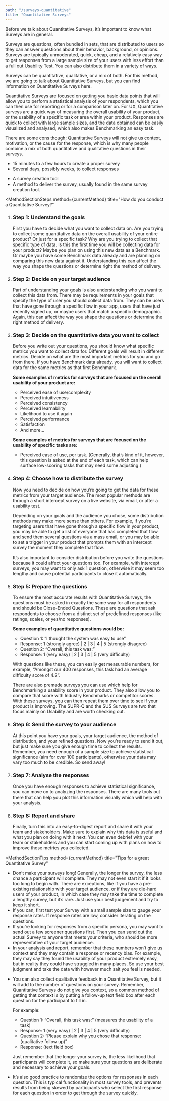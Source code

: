```yaml
---
path: "/surveys-quantitative"
title: "Quantitative Surveys"
---
```






<MethodLayout pageTitle={props.pageContext.frontmatter.title} method={currentMethod}>
  <SEO title={props.pageContext.frontmatter.title} />
  <MethodSectionIntro>
    <p>Before we talk about Quantitative Surveys, it’s important to know what Surveys are in general.</p>
    <p>Surveys are questions, often bundled in sets, that are distributed to users so they can answer questions about their behavior, background, or opinions. Surveys are typically unmoderated, quick, cheap, and a relatively easy way to get responses from a large sample size of your users with less effort than a full out Usability Test. You can also distribute them in a variety of ways.</p>
    <p>Surveys can be quantitative, qualitative, or a mix of both. For this method, we are going to talk about Quantitative Surveys, but you can find information on Quantitative Surveys <Link to="/surveys-qualitative">here</Link>.</p>
  </MethodSectionIntro>
<MethodSectionWhatIs method={currentMethod} title="What is a Quantitative Survey?">
  <p>
    Quantitative Surveys are focused on getting you basic data points that will allow you to perform a statistical analysis of your respondents, which you can then use for reporting or for a comparison later on. For UX, Quantitative surveys are a quick way of measuring the overall usability of your product, or the usability of a specific task or area within your product. Responses are quick to collect with large sample sizes, and the data obtained can be easily visualized and analysed, which also makes Benchmarking an easy task. 
  </p>
  <p>
    There are some cons though; Quantitative Surveys will not give us context, motivation, or the cause for the response, which is why many people combine a mix of both quantitative and qualitative questions in their surveys.
  </p>
</MethodSectionWhatIs>

<MethodSectionNeeds title="What do you need for a Quantitative Survey?">
  <MethodSectionNeedsPartial type="time">
    <ul>
      <li>15 minutes to a few hours to create a proper survey</li>
      <li>Several days, possibly weeks, to collect responses</li>
    </ul>
  </MethodSectionNeedsPartial>
  <MethodSectionNeedsPartial type="materials">
    <ul>
      <li>A survey creation tool</li>
      <li>
        A method to deliver the survey, usually found in the same survey
        creation tool.
      </li>
    </ul>
  </MethodSectionNeedsPartial>
</MethodSectionNeeds>

<MethodSectionSteps
  method={currentMethod}
  title="How do you conduct a Quantitative Survey?"
>
  <ol>
    <li>
      <h3>Step 1: Understand the goals</h3>
      First you have to decide what you want to collect data on. Are you trying to
      collect some quantitative data on the overall usability of your entire product?
      Or just for a specific task? Why are you trying to collect that specific type
      of data. Is this the first time you will be collecting data for your product?
      Maybe you plan on using this new data as a Benchmark. Or maybe you have some
      Benchmark data already and are planning on comparing this new data against
      it. Understanding this can affect the way you shape the questions or determine
      right the method of delivery.
    </li>
    <li>
      <h3>Step 2: Decide on your target audience</h3>
      <p>
        Part of understanding your goals is also understanding who you want to
        collect this data from. There may be requirements in your goals that
        specify the type of user you should collect data from. They can be users
        that have gone through a specific flow in your app, users that have just
        recently signed up, or maybe users that match a specific demographic.
        Again, this can affect the way you shape the questions or determine the
        right method of delivery.
      </p>
    </li>
    <li>
      <h3>Step 3: Decide on the quantitative data you want to collect</h3>
      <p>
        Before you write out your questions, you should know what specific
        metrics you want to collect data for. Different goals will result in
        different metrics. Decide on what are the most important metrics for you
        and go from there. If you have Benchmark data already, you will want to
        collect data for the same metrics as that first Benchmark.
      </p>
      <p>
        <strong>
          Some examples of metrics for surveys that are focused on the overall
          usability of your product are:
        </strong>
      </p>
      <ul>
        <li>Perceived ease of use/complexity</li>
        <li>Perceived intuitiveness</li>
        <li>Perceived consistency</li>
        <li>Perceived learnability</li>
        <li>Likelihood to use it again</li>
        <li>Perceived performance</li>
        <li>Satisfaction</li>
        <li>And more...</li>
      </ul>
      <p>
        <strong>
          Some examples of metrics for surveys that are focused on the usability
          of specific tasks are:
        </strong>
      </p>
      <ul>
        <li>
          Perceived ease of use, per task. (Generally, that’s kind of it,
          however, this question is asked at the end of each task, which can
          help surface low-scoring tasks that may need some adjusting.)
        </li>
      </ul>
    </li>
    <li>
      <h3>Step 4: Choose how to distribute the survey</h3>
      <p>
        Now you need to decide on how you’re going to get the data for these
        metrics from your target audience. The most popular methods are through
        a short intercept survey on a live website, via email, or after a
        usability test.
      </p>
      <p>
        Depending on your goals and the audience you chose, some distribution
        methods may make more sense than others. For example, if you’re
        targeting users that have gone through a specific flow in your product,
        you may be able to get a list of everyone that has completed that flow
        and send them several questions via a mass email, or you may be able to
        set a trigger in your product that prompts them with an intercept survey
        the moment they complete that flow.
      </p>
      <p>
        It’s also important to consider distribution before you write the
        questions because it could affect your questions too. For example, with
        intercept surveys, you may want to only ask 1 question, otherwise it may
        seem too lengthy and cause potential participants to close it
        automatically.
      </p>
    </li>
    <li>
      <h3>Step 5: Prepare the questions</h3>
      <p>
        To ensure the most accurate results with Quantitative Surveys, the
        questions must be asked in exactly the same way for all respondents and
        should be Close-Ended Questions. These are questions that ask
        respondents to choose from a distinct set of predefined responses (like
        ratings, scales, or yes/no responses).
      </p>
      <p>
        <strong>Some examples of quantitative questions would be:</strong>
      </p>
      <ul>
        <li>Question 1: “I thought the system was easy to use”</li>
        <li>
          Response: 1 (strongly agree) | 2 | 3 | 4 | 5 (strongly disagree)
        </li>
        <li>Question 2: “Overall, this task was:”</li>
        <li>Response: 1 (very easy) | 2 | 3 | 4 | 5 (very difficulty)</li>
      </ul>
      <p>
        With questions like these, you can easily get measurable numbers, for
        example, “Amongst our 400 responses, this task had an average difficulty
        score of 4.2”.
      </p>
      <p>
        There are also premade surveys you can use which help for Benchmarking a
        usability score in your product. They also allow you to compare that
        score with Industry Benchmarks or competitor scores. With these surveys,
        you can then repeat them over time to see if your product is improving.
        The SUPR-Q and the SUS Surveys are two that focus mainly on Usability
        and are worth checking out.
      </p>
    </li>
    <li>
      <h3>Step 6: Send the survey to your audience</h3>
      <p>
        At this point you have your goals, your target audience, the method of
        distribution, and your refined questions. Now you’re ready to send it
        out, but just make sure you give enough time to collect the results.
        Remember, you need enough of a sample size to achieve statistical
        significance (aim for over 100 participants), otherwise your data may
        vary too much to be credible. So send away!
      </p>
    </li>
    <li>
      <h3>Step 7: Analyse the responses</h3>
      <p>
        Once you have enough responses to achieve statistical significance, you
        can move on to analyzing the responses. There are many tools out there
        that can help you plot this information visually which will help with
        your analysis.
      </p>
    </li>
    <li>
      <h3>Step 8: Report and share</h3>
      <p>
        Finally, turn this into an easy-to-digest report and share it with your
        team and stakeholders. Make sure to explain why this data is useful and
        what you plan on doing with it next. You can even debrief with your team
        or stakeholders and you can start coming up with plans on how to improve
        those metrics you collected.
      </p>
    </li>
  </ol>
</MethodSectionSteps>

<MethodSectionTips
  method={currentMethod}
  title="Tips for a great Quantitative Survey"
>
  <ul>
    <li>
      Don’t make your surveys long! Generally, the longer the survey, the less
      chance a participant will complete. They may not even start it if it looks
      too long to begin with. There are exceptions, like if you have a
      pre-existing relationship with your target audience, or if they are
      die-hard users of your product, in which case they may take the time to
      complete a lengthy survey, but it’s rare. Just use your best judgement and
      try to keep it short.
    </li>
    <li>
      If you can, first test your Survey with a small sample size to gauge your
      response rates. If response rates are low, consider iterating on the
      questions.
    </li>
    <li>
      If you’re looking for responses from a specific persona, you may want to
      send out a few screener questions first. Then you can send out the actual
      Survey to anyone that meets your criteria, who should be more
      representative of your target audience.
    </li>
    <li>
      In your analysis and report, remember that these numbers won’t give us
      context and they may contain a response or recency bias. For example, they
      may say they found the usability of your product extremely easy, but in
      reality they could have struggled in many places. So use your best
      judgment and take the data with however much salt you feel is needed.
    </li>
    <li>
      <p>
        You can also collect qualitative feedback in a Quantitative Survey, but
        it will add to the number of questions on your survey. Remember,
        Quantitative Surveys do not give you context, so a common method of
        getting that context is by putting a follow-up text field box after each
        question for the participant to fill in.
      </p>
      <p>For example:</p>
      <ul>
        <li>
          Question 1: “Overall, this task was:” (measures the usability of a
          task)
        </li>
        <li>Response: 1 (very easy) | 2 | 3 | 4 | 5 (very difficulty)</li>
        <li>
          Question 2: “Please explain why you chose that response: (qualitative
          follow up)”
        </li>
        <li>Response: (text field box)</li>
      </ul>
      <p>
        Just remember that the longer your survey is, the less likelihood that
        participants will complete it, so make sure your questions are
        deliberate and necessary to achieve your goals.
      </p>
    </li>
    <li>
      It’s also good practice to randomize the options for responses in each
      question. This is typical functionality in most survey tools, and prevents
      results from being skewed by participants who select the first response
      for each question in order to get through the survey quickly.
    </li>
  </ul>
</MethodSectionTips>

<MethodSectionResources method={currentMethod} />

</MethodLayout>
